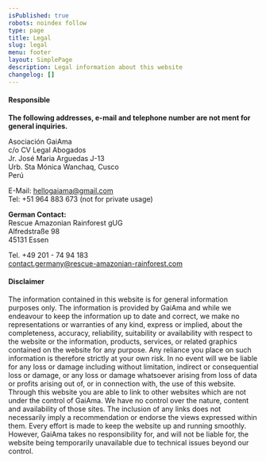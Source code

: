```yaml
---
isPublished: true
robots: noindex follow
type: page
title: Legal
slug: legal
menu: footer
layout: SimplePage
description: Legal information about this website
changelog: []
---
```


#### Responsible

**The following addresses, e-mail and telephone number are not ment for general inquiries.**

Asociación GaiAma  
c/o CV Legal Abogados  
Jr. José Maria Arguedas J-13  
Urb. Sta Mónica Wanchaq, Cusco  
Perú

E-Mail: hellogaiama@gmail.com  
Tel: +51 964 883 673 (not for private usage)

**German Contact:**  
Rescue Amazonian Rainforest gUG  
Alfredstraße 98  
45131 Essen

Tel. +49 201 - 74 94 183  
contact.germany@rescue-amazonian-rainforest.com

#### Disclaimer

The information contained in this website is for general information purposes only. The information is provided by GaiAma and while we endeavour to keep the information up to date and correct, we make no representations or warranties of any kind, express or implied, about the completeness, accuracy, reliability, suitability or availability with respect to the website or the information, products, services, or related graphics contained on the website for any purpose. Any reliance you place on such information is therefore strictly at your own risk. In no event will we be liable for any loss or damage including without limitation, indirect or consequential loss or damage, or any loss or damage whatsoever arising from loss of data or profits arising out of, or in connection with, the use of this website. Through this website you are able to link to other websites which are not under the control of GaiAma. We have no control over the nature, content and availability of those sites. The inclusion of any links does not necessarily imply a recommendation or endorse the views expressed within them. Every effort is made to keep the website up and running smoothly. However, GaiAma takes no responsibility for, and will not be liable for, the website being temporarily unavailable due to technical issues beyond our control.
